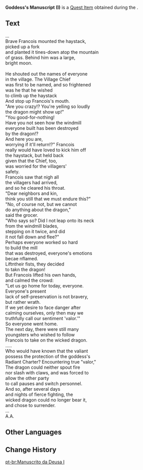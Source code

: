 {{Item Infobox
|id           = 120919
|image        = Item Goddess's Manuscript (I).png
|type         = Quest Items
|description  = A story written by the creator of this world. This is the blueprint that birthed Simulanka, a history that brooks no doubt.
|source1      = [[Narration Footnotes]]
|event        = Summertide Scales and Tales
}}
'''Goddess's Manuscript (I)''' is a [[Quest Item]] obtained during the {{Quest|Narration Footnotes}}.

==Text==
...<br><!--
-->Brave Francois mounted the haystack,<br><!--
-->picked up a fork<br><!--
-->and planted it tines-down atop the mountain<br><!--
-->of grass. Behind him was a large,<br><!--
-->bright moon.<br><br><!--
-->He shouted out the names of everyone<br><!--
-->in the village. The Village Chief<br><!--
-->was first to be named, and so frightened<br><!--
-->was he that he wished<br><!--
-->to climb up the haystack<br><!--
-->And stop up Francois's mouth.<br><!--
-->"Are you crazy!? You're yelling so loudly<br><!--
-->the dragon might show up!"<br><!--
-->"You good-for-nothing!<br><!--
-->Have you not seen how the windmill<br><!--
-->everyone built has been destroyed<br><!--
-->by the dragon!?<br><!--
-->And here you are,<br><!--
-->worrying if it'll return!?" Francois<br><!--
-->really would have loved to kick him off<br><!--
-->the haystack, but held back<br><!--
-->given that the Chief, too,<br><!--
-->was worried for the villagers'<br><!--
-->safety.<br><!--
-->Francois saw that nigh all<br><!--
-->the villagers had arrived,<br><!--
-->and so he cleared his throat.<br><!--
-->"Dear neighbors and kin,<br><!--
-->think you still that we must endure this?"<br><!--
-->"No, of course not, but we cannot<br><!--
-->do anything about the dragon,"<br><!--
-->said the grocer.<br><!--
-->"Who says so? Did I not leap onto its neck<br><!--
-->from the windmill blades,<br><!--
-->stepping on it twice, and did<br><!--
-->it not fall down and flee?"<br><!--
-->Perhaps everyone worked so hard<br><!--
-->to build the mill<br><!--
-->that was destroyed, everyone's emotions<br><!--
-->beca{{Obf|1}}e {{Obf|1}}nflamed.<br><!--
-->Lift{{Obf|1}}n{{Obf|2}}their fists, they decided<br><!--
-->to tak{{Obf|3}}n the dragon!<br><!--
-->But Francois lifted his own hands,<br><!--
-->and calmed the crowd:<br><!--
-->"Let us go home for today, everyone.<br><!--
-->Everyone's present<br><!--
-->lack of self-preservation is not bravery,<br><!--
-->but rather wrath.<br><!--
-->If we yet desire to face danger after<br><!--
-->calming ourselves, only then may we<br><!--
-->truthfully call our sentiment 'valor.'"<br><!--
-->So everyone went home.<br><!--
-->The next day, there were still many<br><!--
-->youngsters who wished to follow<br><!--
-->Francois to take on the wicked dragon.<br><!--
-->.....<br><!--
-->Who would have known that the valiant<br><!--
-->possess the protection of the goddess's<br><!--
-->Radiant Charter? Encountering true "valor,"<br><!--
-->The dragon could neither spout fire<br><!--
-->nor slash with claws, and was forced to<br><!--
-->allow the other party<br><!--
-->to call pauses and switch personnel.<br><!--
-->And so, after several days<br><!--
-->and nights of fierce fighting, the<br><!--
-->wicked dragon could no longer bear it,<br><!--
-->and chose to surrender.<br><!--
-->...<br><!--
-->A.A.

==Other Languages==
{{Other Languages|default_hidden=1
|en      = Goddess's Manuscript (I)
|zhs     = 女神的手稿・其一
|zhs_rm  = 
|zht     = 女神的手稿・其一
|zht_rm  = 
|ja      = 女神の手稿・1
|ja_rm   = Megami no Shukou - Ichi
|ko      = 여신의 원고・첫 번째
|ko_rm   = 
|es      = Manuscrito de la diosa (I)
|fr      = Manuscrit de la déesse (1)
|ru      = Рукопись богини I
|th      = ต้นฉบับของเทพธิดา I
|th_rm   = 
|vi      = Bản Thảo Của Nữ Thần (I)
|de      = Manuskript der Göttin I
|id      = Manuskrip Seorang Dewi (I)
|pt      = Manuscrito da Deusa I
|tr      = Tanrıçanın Taslak Metni (I)
|it      = Manoscritto della Dea (I)
}}

==Change History==
{{Change History|4.8}}

[[pt-br:Manuscrito da Deusa I]]